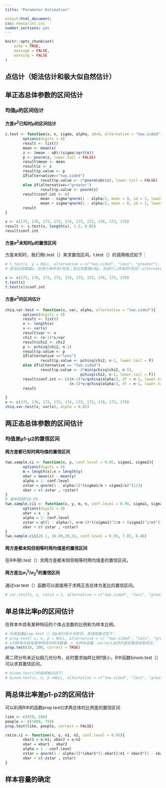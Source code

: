 ```yaml
---
title: "Parameter Estimation"

output:html_document: 
css: newsprint.css
number_sections: yes
---
```


```r
knitr::opts_chunk$set(
	echo = TRUE,
	message = FALSE,
	warning = FALSE
)
```
## 点估计（矩法估计和极大似自然估计）

## 单正态总体参数的区间估计
### 均值μ的区间估计
#### 方差$σ^2$已知时μ的区间估计
```r
z.test <- function(x, n, sigma, alpha, u0=0, alternative = "two.sided"){
        options(digits = 4)
        result <- list()
        mean <- mean(x)
        z <- (mean - u0)/(sigma/sqrt(n))
        p <- pnorm(z, lower.tail = FALSE)
        result$mean <- mean
        result$z <- z
        result$p.value <- p
        if(alternative=="two.sided")
                result$p.value <- 2*pnorm(abs(z), lower.tail = FALSE)
        else if(alternative=="greater")
                result$p.value <- pnorm(z)
        result$conf.int <- c(
                mean - sigma*qnorm(1 - alpha/2, mean = 0, sd = 1, lower.tail = TRUE)/sqrt(n),
                mean + sigma*qnorm(1 - alpha/2, mean = 0, sd = 1, lower.tail = TRUE)/sqrt(n))
        result
}
```
```r
x <- c(175, 176, 173, 175, 174, 173, 173, 176, 173, 179)
result <- z.test(x, length(x), 1.5, 0.05)
result$conf.int
```
#### 方差$σ^2$未知时μ的置信区间

方差未知时，我们用t.test（）来求置信区间。t.test（）的调用格式如下：
```r
# t.test(x, y = NULL, alternative = c("two.sided", "less", "greater"), mu = 0, paired = FALSE, var.equal = FALSE, conf.level = 0.95, ...)
# 若仅出现数据x，则进行单样本t检验；若出现数据x和y，则进行二样本的t检验；alternative = c("two.sided", "less", "greater")用于指定所求置信区间的类型；alternative = “two.sided”是缺省值，表示求置信区间；alterna = “less”表示求置信上限；alternative = “greater”表示求置信下限。mu表示均值，它仅在假设检验中起作用，默认值为0.

x <- c(175, 176, 173, 175, 174, 173, 173, 176, 173, 179)
t.test(x)
t.test(x)$conf.int
```

#### 方差$σ^2$的区间估计
```r
chiq.var.test <- function(x, var, alpha, alternative = "two.sided"){
        options(digits = 4)
        result <- list()
        n <- length(x)
        v <- var(x)
        result$var <- v
        chi2 <- (n-1)*v/var
        result$chi2 <- chi2
        p <- pchisq(chi2, n-1)
        result$p.value <- p
        if(alternative =="less")
                result$p.value <- pchisq(chi2, n-1, lower.tail = F)
        else if(alternative == "two.sided")
                result$p.value <- 2*min(pchisq(chi2, n-1),
                                  pchisq(chi2, n-1, lower.tail = F))
        result$conf.int <- c((n-1)*v/qchisq(alpha/2, df = n-1, lower.tail = F),
                             (n-1)*v/qchisq(alpha/2, df = n-1, lower.tail = T))
        result
        
}
x <- c(175, 176, 173, 175, 174, 173, 173, 176, 173, 179)
chiq.var.test(x, var(x), alpha = 0.05)
```

## 两正态总体参数的区间估计

### 均值差μ1-μ2的置信区间

#### 两方差都已知时两均值的置信区间
```r
two.sample.ci <- function(x, y, conf.level = 0.95, sigma1, sigma2){
        options(digits = 4)
        m = length(x);n = length(y)
        xbar = mean(x) - mean(y)
        alpha = 1- conf.level
        zstar = qnorm(1 - alpha/2)*(sigma1/m + sigma2/n)^(1/2)
        xbar + c(-zstar , +zstar)
}
# 课本例题P28-29.
two.sample.ci1 <- function(x, y, m, n, conf.level = 0.95, sigma1, sigma2){
        options(digits = 4)
        xbar = x - y
        alpha = 1- conf.level
        zstar = qt(1 - alpha/2, n+m-2)*((sigma1)^2/m + (sigma2)^2/n)^(1/2)
        xbar + c(-zstar , +zstar)
}
two.sample.ci1(20.1, 16.89,29,32, conf.level = 0.95, 7.02, 8.46)
```
#### 两方差都未知但相等时两均值差的置信区间
在R中用t.test（）求两方差都未知但相等时两均值差的置信区间。

#### 两方差比$σ_1^2/σ_2^2$的置信区间
通过var.test（）函数可以直接用于求两正态总体方差比的置信区间。
```r
# var.test(x, y, ratio = 1, alternative = c("two.sided", "less", "greater"), conf.level = 0.95,...)
```

## 单总体比率p的区间估计

在样本中具有某种特征的个体占总数的比例称为样本比例。
```r
# 利用函数prop.test（）对p进行估计与检验，其调用格式如下：
# prop.test( x, n, p = NULL, alternative = c( "two.sided", "less", "greater"), conf.level = 0.95, correct = TRUE)
# x为样本中具有某种特性的样本数量，n 为样本容量，correct选项为是否做连续型矫正。
prop.test(38, 200, correct = TRUE)
```
用二项分布来近似超几何分布，此时要求抽样比例f很小，R中函数binom.test（）可以求其置信区间。
```r
# binom.test()的调用格式如下，
# binom.test(x, n, p =NULL, alternative = c("two.sided", "less", "greater"), conf.level = 0.95)
```

## 两总体比率差p1-p2的区间估计
可以利用R中的函数prop.test()求两总体的比例差的置信区间
```r
like <- c(478, 246)
people <- c(1000, 750)
prop.test(like, people, correct = FALSE)
```
```r
ratio.ci <- function(x, y, n1, n2, conf.level = 0.95){
        xbar1 = x/n1; xbar2 = x/n2
        xbar = xbar1 - xbar2
        alpha = 1 - conf.level
        zstar = qnorm(1 - alpha/2)*(xbar1*(1-xbar1)/n1 + xbar2*(1 - xbar2)/n2)^(1/2)
        xbar + c(-zstar , zstar)
}
```
## 样本容量的确定



















